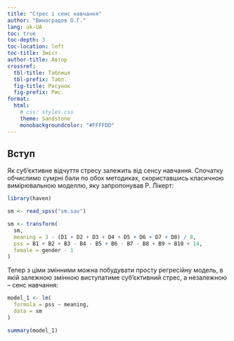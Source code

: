 ```yaml
---
title: "Стрес і сенс навчання"
author: "Виноградов О.Г."
lang: uk-UA
toc: true
toc-depth: 3
toc-location: left
toc-title: Зміст
author-title: Автор
crossref:
  tbl-title: Таблиця
  tbl-prefix: Табл.
  fig-title: Рисунок
  fig-prefix: Рис.
format:
  html:
    # css: styles.css
    theme: Sandstone
    monobackgroundcolor: "#FFFFDD"
---
```


## Вступ

Як суб'єктивне відчуття стресу залежить від сенсу навчання. Спочатку обчислимо сумрні бали по обох методиках, скориставшись класичною вимірювальною моделлю, яку запропонував Р. Лікерт:

```r
library(haven)

sm <- read_spss("sm.sav")

sm <- transform(
  sm,
  meaning = 3 - (D1 + D2 + D3 + D4 + D5 + D6 + D7 + D8) / 8,
  pss = B1 + B2 + B3 - B4 - B5 + B6 - B7 - B8 + B9 + B10 + 14,
  female = gender - 1
)
```

Тепер з ціми змінними можна побудувати просту регресійну модель, в якій залежною змінною виступатиме суб'єктивний стрес, а незалежною -- сенс навчання:

```r
model_1 <- lm(
  formula = pss ~ meaning,
  data = sm
)

summary(model_1)
```

